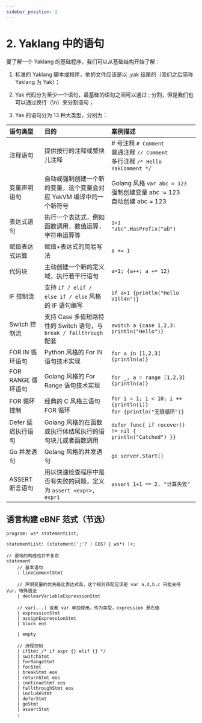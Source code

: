 ```yaml
---
sidebar_position: 2
---
```


# 2. Yaklang 中的语句

要了解一个 Yaklang 的基础程序，我们可以从基础结构开始了解：

1. 标准的 Yaklang 脚本或程序，他的文件应该是以 .yak 结尾的（我们之后简称 Yaklang 为 Yak）；

2. Yak 代码分为至少一个语句，最基础的语句之间可以通过 ; 分割，但是我们也可以通过换行（\n）来分割语句；

3. Yak 的语句分为 13 种大类型，分别为：

|语句类型|目的|案例描述|
|:---|:-------|:--------|
|注释语句|提供按行的注释或整块儿注释| # 号注释 `# Comment` <br/> 普通注释 `// Comment` <br/> 多行注释 `/* Hello YakComment */` |
|变量声明语句|自动或强制创建一个新的变量，这个变量会对应 YakVM 编译中的一个新符号|Golang 风格 `var abc = 123` <br/> 强制创建变量 abc := 123 <br/> 自动创建 abc = 123 |
|表达式语句|执行一个表达式，例如函数调用，数值运算，字符串运算等|`1+1` <br/> `"abc".HasPrefix("ab")`|
|赋值表达式运算|赋值+表达式的简易写法|`a += 1`|
|代码块|主动创建一个新的定义域，执行若干行语句|`a=1; {a++; a += 12}`|
|IF 控制流|支持 `if / elif / else if / else` 风格的 IF 语句编写|`if a>1 {println("Hello V1ll4n")}`|
|Switch 控制流| 支持 Case 多值短路特性的 Switch 语句，与 `break / fallthrough` 配套| `switch a {case 1,2,3: println("Hello")}` |
|FOR IN 循环语句|Python 风格的 For IN 语句技术实现|`for a in [1,2,3] {println(a)}`|
|FOR RANGE 循环语句|Golang 风格的 For Range 语句技术实现|`for _, a = range [1,2,3] {println(a)}`|
|FOR 循环控制|经典的 C 风格三语句 FOR 循环|`for i = 1; i < 10; i ++ {println(i)}` <br/> `for {println("无限循环")}` |
|Defer 延迟执行语句 | Golang 风格的在函数或执行体结尾执行的语句块儿或者函数调用 | `defer func{ if recover() != nil { println("Catched") }}` |
|Go 并发语句|Golang 风格的并发语句|`go server.Start()`|
|ASSERT 断言语句|用以快速检查程序中是否有失败的问题，定义为 `assert <expr>, expr1`|`assert 1+1 == 2, "计算失败"`|

## 语言构建 eBNF 范式（节选）

```ebnf
program: ws* statementList;

statementList: (statement(';'? | EOS? | ws*) )+;

// 语句的构成也并不复杂
statement
    // 基本语句
    : lineCommentStmt

    // 声明变量的优先级比表达式高，这个规则匹配应该是 var a,d,b,c 只能支持 Var，特殊语法
    | declearVariableExpressionStmt

    // var(...) 或者 var 单独使用，作为类型，expression 是右值
    | expressionStmt
    | assignExpressionStmt
    | block eos

    | empty

    // 流程控制
    | ifStmt /* if expr {} elif {} */
    | switchStmt
    | forRangeStmt
    | forStmt
    | breakStmt eos
    | returnStmt eos
    | continueStmt eos
    | fallthroughStmt eos
    | includeStmt
    | deferStmt
    | goStmt
    | assertStmt
    ;
```